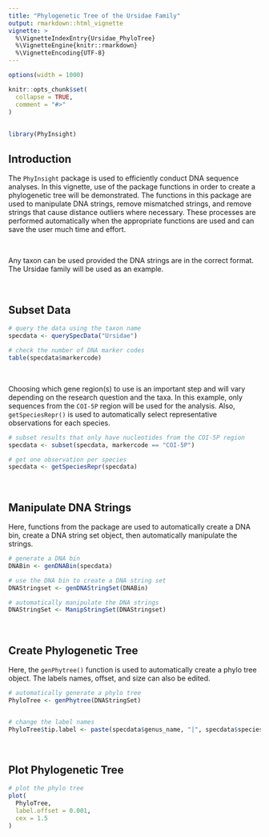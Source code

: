 ```yaml
---
title: "Phylogenetic Tree of the Ursidae Family"
output: rmarkdown::html_vignette
vignette: >
  %\VignetteIndexEntry{Ursidae_PhyloTree}
  %\VignetteEngine{knitr::rmarkdown}
  %\VignetteEncoding{UTF-8}
---
```


```r
options(width = 1000)
```

```r
knitr::opts_chunk$set(
  collapse = TRUE,
  comment = "#>"
)
```

##

```r
library(PhyInsight)
```

## Introduction

The `PhyInsight` package is used to efficiently conduct DNA sequence analyses. In this vignette, use of the package functions in order to create a phylogenetic tree will be demonstrated. The functions in this package are used to manipulate DNA strings, remove mismatched strings, and remove strings that cause distance outliers where necessary. These processes are performed automatically when the appropriate functions are used and can save the user much time and effort.

&nbsp;

Any taxon can be used provided the DNA strings are in the correct format. The Ursidae family will be used as an example.

&nbsp;

## Subset Data




```r

# query the data using the taxon name
specdata <- querySpecData("Ursidae")

# check the number of DNA marker codes
table(specdata$markercode)

```

&nbsp;

Choosing which gene region(s) to use is an important step and will vary depending on the research question and the taxa. In this example, only sequences from the `COI-5P` region will be used for the analysis. Also, `getSpeciesRepr()` is used to automatically select representative observations for each species.

```r

# subset results that only have nucleotides from the COI-5P region
specdata <- subset(specdata, markercode == "COI-5P")

# get one observation per species
specdata <- getSpeciesRepr(specdata)

```

&nbsp;

## Manipulate DNA Strings

Here, functions from the package are used to automatically create a DNA bin, create a DNA string set object, then automatically manipulate the strings.

```r

# generate a DNA bin
DNABin <- genDNABin(specdata)

# use the DNA bin to create a DNA string set
DNAStringset <- genDNAStringSet(DNABin)

# automatically manipulate the DNA strings 
DNAStringSet <- ManipStringSet(DNAStringset)

```















&nbsp;

## Create Phylogenetic Tree

Here, the `genPhytree()` function is used to automatically create a phylo tree object. The labels names, offset, and size can also be edited.

```r

# automatically generate a phylo tree
PhyloTree <- genPhytree(DNAStringSet)


# change the label names
PhyloTree$tip.label <- paste(specdata$genus_name, "|", specdata$species_name)

```

&nbsp;

## Plot Phylogenetic Tree

```r
# plot the phylo tree
plot(
  PhyloTree,
  label.offset = 0.001,
  cex = 1.5
)

```


